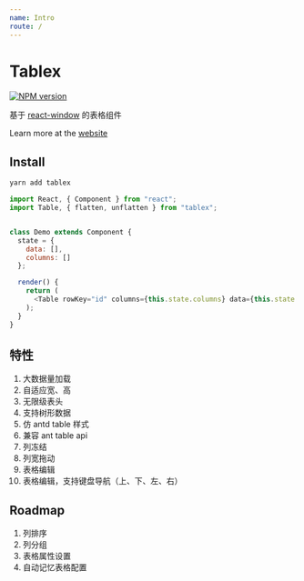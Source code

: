 ```yaml
---
name: Intro
route: /
---
```


# Tablex

[![NPM version](https://img.shields.io/npm/v/tablex.svg?style=flat)](https://npmjs.org/package/tablex)

基于 [react-window](https://github.com/bvaughn/react-window) 的表格组件

Learn more at the [website](https://nexxluo.github.io/tablex)

## Install

```powershell
yarn add tablex
```

```javascript
import React, { Component } from "react";
import Table, { flatten, unflatten } from "tablex";


class Demo extends Component {
  state = {
    data: [],
    columns: []
  };

  render() {
    return (
      <Table rowKey="id" columns={this.state.columns} data={this.state.data} />
    );
  }
}
```

## 特性

1. 大数据量加载
2. 自适应宽、高
3. 无限级表头
4. 支持树形数据
5. 仿 antd table 样式
6. 兼容 ant table api
7. 列冻结
8. 列宽拖动
9. 表格编辑
10. 表格编辑，支持键盘导航（上、下、左、右）

## Roadmap

1. 列排序
2. 列分组
3. 表格属性设置
4. 自动记忆表格配置
